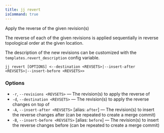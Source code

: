 ```yaml
---
title: jj revert
isCommand: true
---
```


Apply the reverse of the given revision(s)

The reverse of each of the given revisions is applied sequentially in reverse topological order at the given location.

The description of the new revisions can be customized with the `templates.revert_description` config variable.

```shell title="Usage"
jj revert [OPTIONS] <--destination <REVSETS>|--insert-after <REVSETS>|--insert-before <REVSETS>>
```

### Options

- `-r`, `--revisions <REVSETS>` — The revision(s) to apply the reverse of
- `-d`, `--destination <REVSETS>` — The revision(s) to apply the reverse changes on top of
- `-A`, `--insert-after <REVSETS>` [alias: `after`] — The revision(s) to insert the reverse changes after (can be repeated to create a merge commit)
- `-B`, `--insert-before <REVSETS>` [alias: `before`] — The revision(s) to insert the reverse changes before (can be repeated to create a merge commit)

